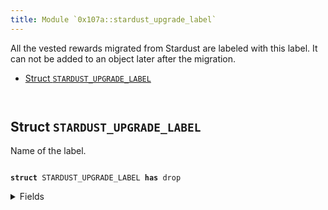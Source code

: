 ```yaml
---
title: Module `0x107a::stardust_upgrade_label`
---
```


All the vested rewards migrated from Stardust are labeled with this label.
It can not be added to an object later after the migration.


-  [Struct `STARDUST_UPGRADE_LABEL`](#0x107a_stardust_upgrade_label_STARDUST_UPGRADE_LABEL)


<pre><code>
</code></pre>



<Link id="0x107a_stardust_upgrade_label_STARDUST_UPGRADE_LABEL"></Link>

## Struct `STARDUST_UPGRADE_LABEL`

Name of the label.


<pre><code>
<b>struct</b> <Link href="stardust_upgrade_label.md#0x107a_stardust_upgrade_label_STARDUST_UPGRADE_LABEL">STARDUST_UPGRADE_LABEL</Link> <b>has</b> drop
</code></pre>



<details>
<summary>Fields</summary>


<dl>
<dt>
<code>
dummy_field: bool</code>
</dt>
<dd>

</dd>
</dl>


</details>
